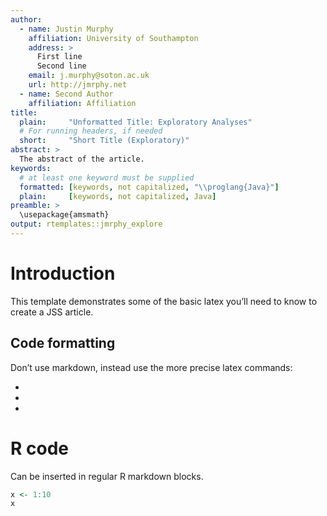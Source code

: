 ```yaml
---
author:
  - name: Justin Murphy
    affiliation: University of Southampton
    address: >
      First line
      Second line
    email: j.murphy@soton.ac.uk
    url: http://jmrphy.net
  - name: Second Author
    affiliation: Affiliation
title:
  plain:     "Unformatted Title: Exploratory Analyses"
  # For running headers, if needed
  short:     "Short Title (Exploratory)"
abstract: >
  The abstract of the article.
keywords:
  # at least one keyword must be supplied
  formatted: [keywords, not capitalized, "\\proglang{Java}"]
  plain:     [keywords, not capitalized, Java]
preamble: >
  \usepackage{amsmath}
output: rtemplates::jmrphy_explore
---
```


# Introduction

This template demonstrates some of the basic latex you'll need to know to create a JSS article.

## Code formatting

Don't use markdown, instead use the more precise latex commands:

* \proglang{Java}
* \pkg{plyr}
* \code{print("abc")}

# R code

Can be inserted in regular R markdown blocks.

```r
x <- 1:10
x
```
